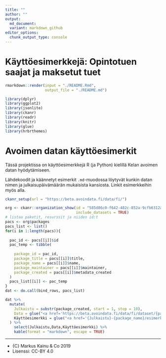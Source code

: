```yaml
---
title: ""
author: ""
output:
  md_document:
  variant: markdown_github
editor_options: 
  chunk_output_type: console
---
```




# Käyttöesimerkkejä: Opintotuen saajat ja maksetut tuet

```r
rmarkdown::render(input = "./README.Rmd", 
                  output_file = "./README.md")
```

```r
library(dplyr)
library(ggplot2)
library(jsonlite)
library(ckanr)
library(readr)
library(knitr)
library(glue)
library(hrbrthemes)
```

Avoimen datan käyttöesimerkit
=========================================

Tässä projektissa on käyttöesimerkkejä R (ja Python) kielillä Kelan avoimen datan hyödytämiseen.

Lähdekoodit ja käännetyt esimerkit `.md`-muodossa löytyvät kunkin datan nimen ja julkaisupäivämäärän mukaisista kansiosta. Linkit esimerkkeihin myös alla.


```r
ckanr_setup(url = "https://beta.avoindata.fi/data/fi/")

org <- ckanr::organization_show(id = "585d86c0-f642-482c-852a-9cfb6312a5eb", 
                                include_datasets = TRUE)
# listaa paketit, resurssit ja niiden id:t
pacs <- org$packages
pacs_list <- list()
for(i in 1:length(pacs)){
  
  pac_id <- pacs[[i]]$id
  pac_temp <- tibble(
    
    package_id = pac_id,
    package_title = pacs[[i]]$title,
    package_name = pacs[[i]]$name,
    package_maintainer = pacs[[i]]$maintainer,
    package_created = pacs[[i]]$metadata_created
  )
  pacs_list[[i]] <- pac_temp
}
dat <- do.call(bind_rows, pacs_list)

dat %>% 
  mutate(
    Julkaistu = substr(package_created, start = 1, stop = 10),
    Data = glue("<a href='https://beta.avoindata.fi/data/fi/dataset/{package_name}'>{package_title}</a>"),
    Käyttöesimerkki = glue("<a href='{Julkaistu}-{package_name}/esimerkki_R.md'>R</a>/<a href='{Julkaistu}-{package_name}/esimerkki_python.ipynb'>Python</a>")
  ) %>% 
    select(Julkaistu,Data,Käyttöesimerkki) %>% 
    kable(format = "markdown", escape = TRUE)
```


***

- {C} Markus Kainu & Co 2019
- Lisenssi: CC-BY 4.0

